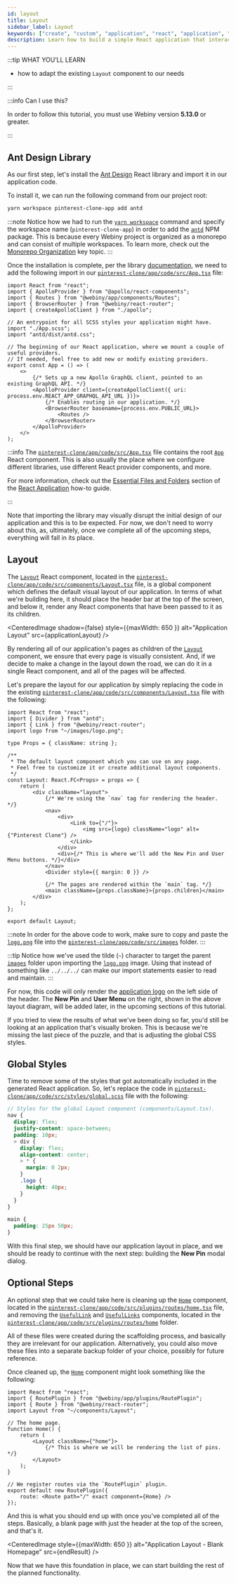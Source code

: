 ```yaml
---
id: layout
title: Layout
sidebar_label: Layout
keywords: ["create", "custom", "application", "react", "application", "basic", "application", "layout"]
description: Learn how to build a simple React application that interacts with a GraphQL API.
---
```



:::tip WHAT YOU’LL LEARN

- how to adapt the existing `Layout` component to our needs

:::

:::info Can I use this?

In order to follow this tutorial, you must use Webiny version **5.13.0** or greater.

:::

## Ant Design Library

As our first step, let's install the [Ant Design](https://ant.design/docs/react/introduce) React library and import it in our application code.

To install it, we can run the following command from our project root:

```bash
yarn workspace pinterest-clone-app add antd
```

:::note
Notice how we had to run the [`yarn workspace`](https://classic.yarnpkg.com/en/docs/cli/workspace/) command and specify the workspace name (`pinterest-clone-app`) in order to add the [`antd`](https://www.npmjs.com/package/antd) NPM package. This is because every Webiny project is organized as a monorepo and can consist of multiple workspaces. To learn more, check out the [Monorepo Organization](/docs/key-topics/project-organization/monorepo-organization) key topic.
:::

Once the installation is complete, per the library [documentation](https://ant.design/docs/react/getting-started#2.-Use-and-modify-an-antd-component), we need to add the following import in our [`pinterest-clone/app/code/src/App.tsx`](https://github.com/webiny/webiny-examples/blob/master/create-custom-application/04-react-application/04.01-layout/pinterest-clone/app/code/src/App.tsx) file:

```tsx title="pinterest-clone/app/code/src/App.tsx" {9}
import React from "react";
import { ApolloProvider } from "@apollo/react-components";
import { Routes } from "@webiny/app/components/Routes";
import { BrowserRouter } from "@webiny/react-router";
import { createApolloClient } from "./apollo";

// An entrypoint for all SCSS styles your application might have.
import "./App.scss";
import "antd/dist/antd.css";

// The beginning of our React application, where we mount a couple of useful providers.
// If needed, feel free to add new or modify existing providers.
export const App = () => (
    <>
        {/* Sets up a new Apollo GraphQL client, pointed to an existing GraphQL API. */}
        <ApolloProvider client={createApolloClient({ uri: process.env.REACT_APP_GRAPHQL_API_URL })}>
            {/* Enables routing in our application. */}
            <BrowserRouter basename={process.env.PUBLIC_URL}>
                <Routes />
            </BrowserRouter>
        </ApolloProvider>
    </>
);
```

:::info
The [`pinterest-clone/app/code/src/App.tsx`](https://github.com/webiny/webiny-examples/blob/master/create-custom-application/04-react-application/04.01-layout/pinterest-clone/app/code/src/App.tsx) file contains the root [`App`](https://github.com/webiny/webiny-examples/blob/master/create-custom-application/04-react-application/04.01-layout/pinterest-clone/app/code/src/App.tsx#L13) React component. This is also usually the place where we configure different libraries, use different React provider components, and more.

For more information, check out the [Essential Files and Folders](/docs/how-to-guides/scaffolding/react-application#essential-files-and-folders) section of the [React Application](/docs/how-to-guides/scaffolding/react-application#essential-files-and-folders) how-to guide.

:::

Note that importing the library may visually disrupt the initial design of our application and this is to be expected. For now, we don't need to worry about this, as, ultimately, once we complete all of the upcoming steps, everything will fall in its place.

## Layout

The [`Layout`](https://github.com/webiny/webiny-examples/blob/master/create-custom-application/04-react-application/04.01-layout/pinterest-clone/app/code/src/components/Layout.tsx#L12) React component, located in the [`pinterest-clone/app/code/src/components/Layout.tsx`](https://github.com/webiny/webiny-examples/blob/master/create-custom-application/04-react-application/04.01-layout/pinterest-clone/app/code/src/components/Layout.tsx) file, is a global component which defines the default visual layout of our application. In terms of what we're building here, it should place the header bar at the top of the screen, and below it, render any React components that have been passed to it as its children.

<CenteredImage shadow={false} style={{maxWidth: 650 }} alt="Application Layout" src={applicationLayout} />

By rendering all of our application's pages as children of the [`Layout`](https://github.com/webiny/webiny-examples/blob/master/create-custom-application/04-react-application/04.01-layout/pinterest-clone/app/code/src/components/Layout.tsx#L12) component, we ensure that every page is visually consistent. And, if we decide to make a change in the layout down the road, we can do it in a single React component, and all of the pages will be affected.

Let's prepare the layout for our application by simply replacing the code in the existing [`pinterest-clone/app/code/src/components/Layout.tsx`](https://github.com/webiny/webiny-examples/blob/master/create-custom-application/04-react-application/04.01-layout/pinterest-clone/app/code/src/components/Layout.tsx) file with the following:

```tsx title="pinterest-clone/app/code/src/components/Layout.tsx"
import React from "react";
import { Divider } from "antd";
import { Link } from "@webiny/react-router";
import logo from "~/images/logo.png";

type Props = { className: string };

/**
 * The default layout component which you can use on any page.
 * Feel free to customize it or create additional layout components.
 */
const Layout: React.FC<Props> = props => {
    return (
        <div className="layout">
            {/* We're using the `nav` tag for rendering the header. */}
            <nav>
                <div>
                    <Link to={"/"}>
                        <img src={logo} className="logo" alt={"Pinterest Clone"} />
                    </Link>
                </div>
                <div>{/* This is where we'll add the New Pin and User Menu buttons. */}</div>
            </nav>
            <Divider style={{ margin: 0 }} />

            {/* The pages are rendered within the `main` tag. */}
            <main className={props.className}>{props.children}</main>
        </div>
    );
};

export default Layout;
```

:::note
In order for the above code to work, make sure to copy and paste the [`logo.png`](https://github.com/webiny/webiny-examples/blob/master/create-custom-application/04-react-application/04.01-layout/pinterest-clone/app/code/src/images/logo.png) file into the [`pinterest-clone/app/code/src/images`](https://github.com/webiny/webiny-examples/tree/master/create-custom-application/04-react-application/04.01-layout/pinterest-clone/app/code/src/images) folder.
:::

:::tip
Notice how we've used the tilde (`~`) character to target the parent [`images`](https://github.com/webiny/webiny-examples/blob/master/create-custom-application/04-react-application/04.01-layout/pinterest-clone/app/code/src/images) folder upon importing the [`logo.png`](https://github.com/webiny/webiny-examples/blob/master/create-custom-application/04-react-application/04.01-layout/pinterest-clone/app/code/src/images/logo.png) image. Using that instead of something like `../../../` can make our import statements easier to read and maintain.
:::

For now, this code will only render the [application logo](https://github.com/webiny/webiny-examples/blob/master/create-custom-application/04-react-application/04.01-layout/pinterest-clone/app/code/src/images/logo.png) on the left side of the header. The **New Pin** and **User Menu** on the right, shown in the above layout diagram, will be added later, in the upcoming sections of this tutorial.

If you tried to view the results of what we've been doing so far, you'd still be looking at an application that's visually broken. This is because we're missing the last piece of the puzzle, and that is adjusting the global CSS styles.

## Global Styles

Time to remove some of the styles that got automatically included in the generated React application. So, let's replace the code in [`pinterest-clone/app/code/src/styles/global.scss`](https://github.com/webiny/webiny-examples/blob/master/create-custom-application/04-react-application/04.01-layout/pinterest-clone/app/code/src/styles/global.scss) file with the following:

```scss title="pinterest-clone/app/code/src/styles/global.scss"
// Styles for the global Layout component (components/Layout.tsx).
nav {
  display: flex;
  justify-content: space-between;
  padding: 10px;
  > div {
    display: flex;
    align-content: center;
    > * {
      margin: 0 2px;
    }
    .logo {
      height: 40px;
    }
  }
}

main {
  padding: 25px 50px;
}
```

With this final step, we should have our application layout in place, and we should be ready to continue with the next step: building the **New Pin** modal dialog.

## Optional Steps

An optional step that we could take here is cleaning up the [`Home`](https://github.com/webiny/webiny-examples/blob/master/create-custom-application/04-react-application/04.01-layout/pinterest-clone/app/code/src/plugins/routes/home.tsx#L7) component, located in the [`pinterest-clone/app/code/src/plugins/routes/home.tsx`](https://github.com/webiny/webiny-examples/blob/master/create-custom-application/04-react-application/04.01-layout/pinterest-clone/app/code/src/plugins/routes/home.tsx) file, and removing the [`UsefulLink`](https://github.com/webiny/webiny-examples/blob/master/create-custom-application/04-react-application/04.01-layout/pinterest-clone/app/code/src/plugins/routes/home/UsefulLink.tsx#L10) and [`UsefulLinks`](https://github.com/webiny/webiny-examples/blob/master/create-custom-application/04-react-application/04.01-layout/pinterest-clone/app/code/src/plugins/routes/home/UsefulLinks.tsx#L9) components, located in the [`pinterest-clone/app/code/src/plugins/routes/home`](https://github.com/webiny/webiny-examples/blob/master/create-custom-application/04-react-application/04.01-layout/pinterest-clone/app/code/src/plugins/routes/home) folder.

All of these files were created during the scaffolding process, and basically they are irrelevant for our application. Alternatively, you could also move these files into a separate backup folder of your choice, possibly for future reference.

Once cleaned up, the [`Home`](https://github.com/webiny/webiny-examples/blob/master/create-custom-application/04-react-application/04.01-layout/pinterest-clone/app/code/src/plugins/routes/home.tsx#L7) component might look something like the following:

```tsx
import React from "react";
import { RoutePlugin } from "@webiny/app/plugins/RoutePlugin";
import { Route } from "@webiny/react-router";
import Layout from "~/components/Layout";

// The home page.
function Home() {
    return (
        <Layout className={"home"}>
            {/* This is where we will be rendering the list of pins. */}
        </Layout>
    );
}

// We register routes via the `RoutePlugin` plugin.
export default new RoutePlugin({
    route: <Route path="/" exact component={Home} />
});
```

And this is what you should end up with once you've completed all of the steps. Basically, a blank page with just the header at the top of the screen, and that's it.

<CenteredImage style={{maxWidth: 650 }} alt="Application Layout - Blank Homepage" src={endResult} />

Now that we have this foundation in place, we can start building the rest of the planned functionality.

